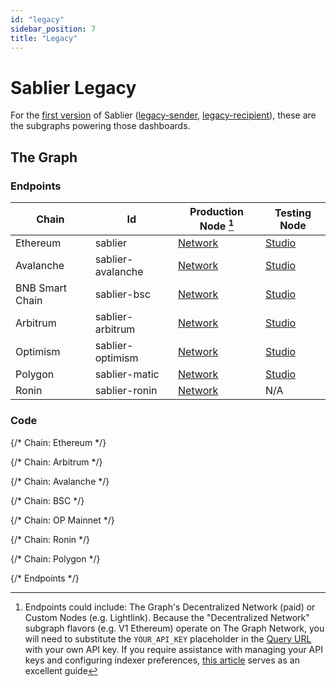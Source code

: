 ```yaml
---
id: "legacy"
sidebar_position: 7
title: "Legacy"
---
```



# Sablier Legacy

For the [first version](/apps/v1) of Sablier ([legacy-sender](https://legacy-sender.sablier.com), [legacy-recipient](https://legacy-recipient.sablier.com)), these are the subgraphs powering those dashboards.

## The Graph

### Endpoints

| Chain           | Id                | Production Node [^1]            | Testing Node                  |
| --------------- | ----------------- | ------------------------------- | ----------------------------- |
| Ethereum        | sablier           | [Network][v1-network-ethereum]  | [Studio][v1-studio-ethereum]  |
| Avalanche       | sablier-avalanche | [Network][v1-network-avalanche] | [Studio][v1-studio-avalanche] |
| BNB Smart Chain | sablier-bsc       | [Network][v1-network-bsc]       | [Studio][v1-studio-bsc]       |
| Arbitrum        | sablier-arbitrum  | [Network][v1-network-arbitrum]  | [Studio][v1-studio-arbitrum]  |
| Optimism        | sablier-optimism  | [Network][v1-network-optimism]  | [Studio][v1-studio-optimism]  |
| Polygon         | sablier-matic     | [Network][v1-network-polygon]   | [Studio][v1-studio-polygon]   |
| Ronin           | sablier-ronin     | [Network][v1-network-ronin]     | N/A                           |

### Code

<LinkPreview
  href="https://github.com/sablier-labs/legacy-subgraph"
  icon="github"
  subtitle="@sablier-labs/legacy-subgraph"
  title="Sablier Legacy Subgraph"
/>

{/* Chain: Ethereum */}

[v1-network-ethereum]: https://gateway-arbitrum.network.thegraph.com/api/API_KEY/subgraphs/id/DkSXWkgJD5qVqfsrfzkLC5WELVX3Dbj3ByWcYjDJieCh
[v1-studio-ethereum]: https://api.studio.thegraph.com/query/112500/sablier/version/latest/

{/* Chain: Arbitrum */}

[v1-network-arbitrum]: https://gateway-arbitrum.network.thegraph.com/api/API_KEY/subgraphs/id/94SP9QVcxmGV9e2fxuTxUGcZfcv4tjpPCGyyPVyMfLP
[v1-studio-arbitrum]: https://api.studio.thegraph.com/query/112500/sablier-arbitrum/version/latest

{/* Chain: Avalanche */}

[v1-network-avalanche]: https://gateway-arbitrum.network.thegraph.com/api/API_KEY/subgraphs/id/DK2gHCprwVaytwzwb5fUrkFS9xy7wh66NX6AFcDzMyF9
[v1-studio-avalanche]: https://api.studio.thegraph.com/query/112500/sablier-avalanche/version/latest

{/* Chain: BSC */}

[v1-network-bsc]: https://gateway-arbitrum.network.thegraph.com/api/API_KEY/subgraphs/id/3Gyy7of99oBRqHcCMGJXpHw2xxxZgXxVmFPFR1vL6YhT
[v1-studio-bsc]: https://api.studio.thegraph.com/query/112500/sablier-bsc/version/latest

{/* Chain: OP Mainnet */}

[v1-network-optimism]: https://gateway-arbitrum.network.thegraph.com/api/API_KEY/subgraphs/id/BEnQbvBdXnohC1DpM9rSb47C1FbowK39HfPNCEHjgrBt
[v1-studio-optimism]: https://api.studio.thegraph.com/query/112500/sablier-optimism/version/latest

{/* Chain: Ronin */}

[v1-network-ronin]: https://subgraph.satsuma-prod.com/d8d041c49d56/sablierlabs/sablier-ronin/api

{/* Chain: Polygon */}

[v1-network-polygon]: https://gateway-arbitrum.network.thegraph.com/api/API_KEY/subgraphs/id/6UMNQfMeh3pV5Qmn2NDX2UKNeUk9kh4oZhzzzn5e8rSz
[v1-studio-polygon]: https://api.studio.thegraph.com/query/112500/sablier-matic/version/latest

{/* Endpoints */}

[^1]:
    Endpoints could include: The Graph's Decentralized Network (paid) or Custom Nodes (e.g. Lightlink). Because the
    "Decentralized Network" subgraph flavors (e.g. V1 Ethereum) operate on The Graph Network, you will need to
    substitute the `YOUR_API_KEY` placeholder in the
    [Query URL](https://thegraph.com/docs/en/deploying/subgraph-studio-faqs/#6-how-do-i-find-query-urls-for-subgraphs-if-im-not-the-developer-of-the-subgraph-i-want-to-use)
    with your own API key. If you require assistance with managing your API keys and configuring indexer preferences,
    [this article](https://thegraph.com/docs/en/studio/managing-api-keys/) serves as an excellent guide
